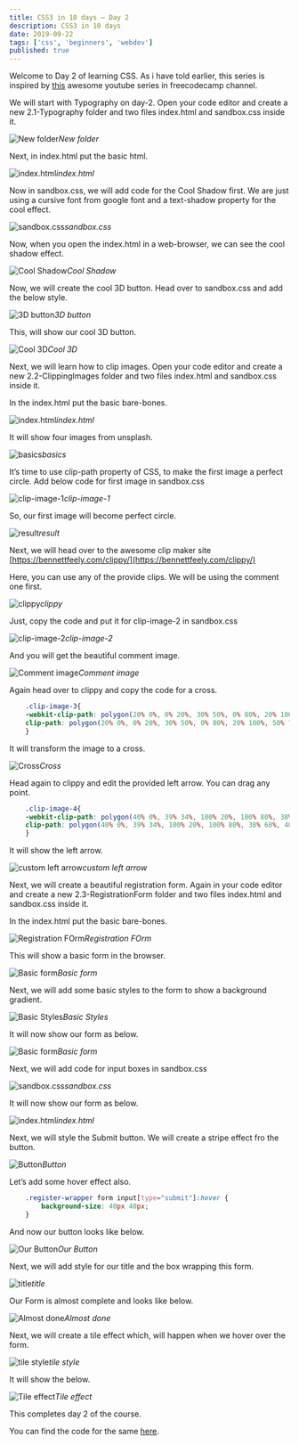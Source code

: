 ```yaml
---
title: CSS3 in 10 days — Day 2
description: CSS3 in 10 days
date: 2019-09-22
tags: ['css', 'beginners', 'webdev']
published: true
---
```


Welcome to Day 2 of learning CSS. As i have told earlier, this series is inspired by [this](https://www.youtube.com/watch?v=pmKyG3NBY_k&list=PLWKjhJtqVAbl1AfjiGyYxwpdAPi5v-1OU) awesome youtube series in freecodecamp channel.

We will start with Typography on day-2. Open your code editor and create a new 2.1-Typography folder and two files index.html and sandbox.css inside it.

![New folder](https://res.cloudinary.com/dxkxvfo2o/image/upload/v1590466144/CSS10days/2/1_hqkehk.png)*New folder*

Next, in index.html put the basic html.

![index.html](https://res.cloudinary.com/dxkxvfo2o/image/upload/v1590466143/CSS10days/2/2_imdvy1.png)*index.html*

Now in sandbox.css, we will add code for the Cool Shadow first. We are just using a cursive font from google font and a text-shadow property for the cool effect.

![sandbox.css](https://res.cloudinary.com/dxkxvfo2o/image/upload/v1590466143/CSS10days/2/3_lchjo6.png)*sandbox.css*

Now, when you open the index.html in a web-browser, we can see the cool shadow effect.

![Cool Shadow](https://res.cloudinary.com/dxkxvfo2o/image/upload/v1590466143/CSS10days/2/4_vquplz.png)*Cool Shadow*

Now, we will create the cool 3D button. Head over to sandbox.css and add the below style.

![3D button](https://res.cloudinary.com/dxkxvfo2o/image/upload/v1590466143/CSS10days/2/5_sxfmfp.png)*3D button*

This, will show our cool 3D button.

![Cool 3D](https://res.cloudinary.com/dxkxvfo2o/image/upload/v1590466143/CSS10days/2/6_h35ik6.png)*Cool 3D*

Next, we will learn how to clip images. Open your code editor and create a new 2.2-ClippingImages folder and two files index.html and sandbox.css inside it.

In the index.html put the basic bare-bones.

![index.html](https://res.cloudinary.com/dxkxvfo2o/image/upload/v1590466143/CSS10days/2/7_pr6gfr.png)*index.html*

It will show four images from unsplash.

![basics](https://res.cloudinary.com/dxkxvfo2o/image/upload/v1590466143/CSS10days/2/8_kua8wb.png)*basics*

It’s time to use clip-path property of CSS, to make the first image a perfect circle. Add below code for first image in sandbox.css

![clip-image-1](https://res.cloudinary.com/dxkxvfo2o/image/upload/v1590466143/CSS10days/2/10_qbkc1h.png)*clip-image-1*

So, our first image will become perfect circle.

![result](https://res.cloudinary.com/dxkxvfo2o/image/upload/v1590466142/CSS10days/2/11_hholzo.png)*result*

Next, we will head over to the awesome clip maker site [https://bennettfeely.com/clippy/](https://bennettfeely.com/clippy/)

Here, you can use any of the provide clips. We will be using the comment one first.

![clippy](https://res.cloudinary.com/dxkxvfo2o/image/upload/v1590466140/CSS10days/2/12_xnk98d.png)*clippy*

Just, copy the code and put it for clip-image-2 in sandbox.css

![clip-image-2](https://res.cloudinary.com/dxkxvfo2o/image/upload/v1590466142/CSS10days/2/13_sbjiix.png)*clip-image-2*

And you will get the beautiful comment image.

![Comment image](https://res.cloudinary.com/dxkxvfo2o/image/upload/v1590466142/CSS10days/2/14_wd2lkn.png)*Comment image*

Again head over to clippy and copy the code for a cross.


```css
    .clip-image-3{
    -webkit-clip-path: polygon(20% 0%, 0% 20%, 30% 50%, 0% 80%, 20% 100%, 50% 70%, 80% 100%, 100% 80%, 70% 50%, 100% 20%, 80% 0%, 50% 30%);
    clip-path: polygon(20% 0%, 0% 20%, 30% 50%, 0% 80%, 20% 100%, 50% 70%, 80% 100%, 100% 80%, 70% 50%, 100% 20%, 80% 0%, 50% 30%);
    }
```


It will transform the image to a cross.

![Cross](https://res.cloudinary.com/dxkxvfo2o/image/upload/v1590466142/CSS10days/2/15_wo2acd.png)*Cross*

Head again to clippy and edit the provided left arrow. You can drag any point.


```css
    .clip-image-4{
    -webkit-clip-path: polygon(40% 0%, 39% 34%, 100% 20%, 100% 80%, 38% 68%, 40% 100%, 0% 50%);
    clip-path: polygon(40% 0%, 39% 34%, 100% 20%, 100% 80%, 38% 68%, 40% 100%, 0% 50%);
    }
```


It will show the left arrow.

![custom left arrow](https://res.cloudinary.com/dxkxvfo2o/image/upload/v1590466142/CSS10days/2/16_w35mhq.png)*custom left arrow*

Next, we will create a beautiful registration form. Again in your code editor and create a new 2.3-RegistrationForm folder and two files index.html and sandbox.css inside it.

In the index.html put the basic bare-bones.

![Registration FOrm](https://res.cloudinary.com/dxkxvfo2o/image/upload/v1590466141/CSS10days/2/17_gsi8qp.png)*Registration FOrm*

This will show a basic form in the browser.

![Basic form](https://res.cloudinary.com/dxkxvfo2o/image/upload/v1590466141/CSS10days/2/18_gvjpoz.png)*Basic form*

Next, we will add some basic styles to the form to show a background gradient.

![Basic Styles](https://res.cloudinary.com/dxkxvfo2o/image/upload/v1590466141/CSS10days/2/19_xmgrcn.png)*Basic Styles*

It will now show our form as below.

![Basic form](https://res.cloudinary.com/dxkxvfo2o/image/upload/v1590466141/CSS10days/2/20_giz0oi.png)*Basic form*

Next, we will add code for input boxes in sandbox.css

![sandbox.css](https://res.cloudinary.com/dxkxvfo2o/image/upload/v1590466141/CSS10days/2/21_bvz0z2.png)*sandbox.css*

It will now show our form as below.

![index.html](https://res.cloudinary.com/dxkxvfo2o/image/upload/v1590466142/CSS10days/2/22_xcc0y5.png)*index.html*

Next, we will style the Submit button. We will create a stripe effect fro the button.

![Button](https://res.cloudinary.com/dxkxvfo2o/image/upload/v1590466141/CSS10days/2/23_bk8wwh.png)*Button*

Let’s add some hover effect also.


```css
    .register-wrapper form input[type="submit"]:hover {
        background-size: 40px 40px;
    }
```


And now our button looks like below.

![Our Button](https://res.cloudinary.com/dxkxvfo2o/image/upload/v1590466140/CSS10days/2/24_qhrprt.png)*Our Button*

Next, we will add style for our title and the box wrapping this form.

![title](https://res.cloudinary.com/dxkxvfo2o/image/upload/v1590466140/CSS10days/2/25_gjkn7s.png)*title*

Our Form is almost complete and looks like below.

![Almost done](https://res.cloudinary.com/dxkxvfo2o/image/upload/v1590466140/CSS10days/2/26_vnagw5.png)*Almost done*

Next, we will create a tile effect which, will happen when we hover over the form.

![tile style](https://res.cloudinary.com/dxkxvfo2o/image/upload/v1590466140/CSS10days/2/27_lsdmwk.png)*tile style*

It will show the below.

![Tile effect](https://res.cloudinary.com/dxkxvfo2o/image/upload/v1590466140/CSS10days/2/28_zsrmbs.png)*Tile effect*

This completes day 2 of the course.

You can find the code for the same [here](https://github.com/nabendu82/CSS10days).
